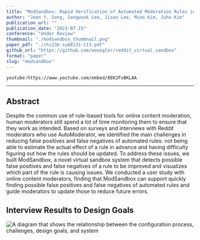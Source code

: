```yaml
---
title: "ModSandbox: Rapid Verification of Automated Moderation Rules in an Online Community"
author: "Jean Y. Song, Sangwook Lee, Jisoo Lee, Mina Kim, Juho Kim"
publication_url: ""
publication_date: "2023-07-15"
conference: "Under Review"
thumbnail: "./modsandbox_thumbnail.png"
paper_pdf: "./chi23b-sub8131-i13.pdf"
github_url: "https://github.com/wooogler/reddit_virtual_sandbox"
format: "paper"
slug: "modsandbox"
---
```


`youtube:https://www.youtube.com/embed/8EK2FsBKLAA`

---

## Abstract

Despite the common use of rule-based tools for online content moderation,
human moderators still spend a lot of time monitoring them to ensure that they work as intended.
Based on surveys and interviews with Reddit moderators who use AutoModerator,
we identified the main challenges in reducing false positives and false negatives of automated rules:
not being able to estimate the actual effect of a rule in advance and having difficulty figuring out how the rules should be updated.
To address these issues, we built ModSandbox,
a novel virtual sandbox system that detects possible false positives and false negatives of a rule to be improved and visualizes which part of the rule is causing issues.
We conducted a user study with online content moderators,
finding that ModSandbox can support quickly finding possible false positives and false negatives of automated rules and guide moderators to update those to reduce future errors.

## Interview Results to Design Goals

![A diagram that shows the relationship between the configuration process, challenges, design goals, and system](./system_design.png)
